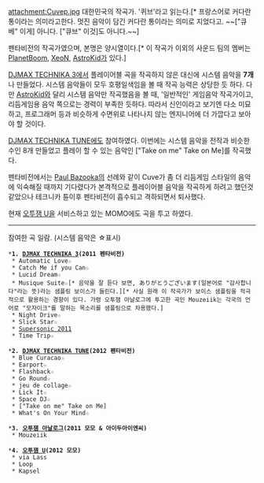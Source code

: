 attachment:Cuvep.jpg
대한민국의 작곡가. '퀴브'라고 읽는다.[* 프랑스어로 커다란 통이라는 의미라고한다. 멋진 음악이 담긴 커다란 통이라는 의미로 지었다고. ~~["큐베" 이게] 아니다. ["큐브" 이것]도 아니다.~~]

펜타비전의 작곡가였으며, 본명은 양시열이다.[* 이 작곡가 이외의 사운드 팀의 멤버는 [[PlanetBoom]], [[XeoN]], [[AstroKid]]가 있다.]

[[DJMAX TECHNIKA 3]]에서 플레이어블 곡을 작곡하지 않은 대신에 시스템 음악을 '''7개'''나 만들었다. 시스템 음악들이 모두 호평일색임을 볼 때 작곡 능력은 상당한 듯 하다. 다만 [[AstroKid]]와 달리 시스템 음악만 작곡했음을 볼 때, '일반적인' 게임음악 작곡가이고, 리듬게임용 음악 쪽으로는 경력이 부족한 듯하다. 따라서 신인이라고 보기엔 다소 미묘하고, 프로그래머 등과 비슷하게 수면위로 나타나지 않는 엔지니어에 더 가깝다고 보아야 할 것이다.

[[DJMAX TECHNIKA TUNE]]에도 참여하였다. 이번에는 시스템 음악을 전작과 비슷한 수인 8개 만들었고 플레이 할 수 있는 음악인 ["Take on me" Take on Me]를 작곡했다.

펜타비전에서는 [[Paul Bazooka]]의 선례와 같이 Cuve가 좀 더 리듬게임 스타일의 음악에 익숙해질 때까지 기다렸다가 본격적으로 플레이어블 음악을 작곡하게 하려고 했던것 같았으나 테크니카 튠이후 펜타비전이 흡수되고 격하되면서 퇴사했다.

현재 [[오투잼 U]]을 서비스하고 있는 MOMO에도 곡을 투고 하였다.

----
참여한 곡 일람. (시스템 음악은 ☆표시)

 *'''1. [[DJMAX TECHNIKA 3]](2011 펜타비전)'''
  * Automatic Love☆
  * Catch Me if you Can☆
  * Lucid Dream☆
  * Musique Suite☆[* 음악을 잘 듣다 보면, ありがとうございます(일본어로 "감사합니다"라는 뜻)라는 샘플링 보이스가 들린다.][* 사실 원래 이 작곡가가 보이스 샘플링을 적극적으로 활용하는 경향이 있다. 가령 오투잼 아날로그에 투고한 곡인 Mouzeiik는 각국의 언어로 "모자이크"를 말하는 목소리를 샘플링으로 차용했다.]
  * Night Drive☆
  * Slick Star☆
  * [[Supersonic 2011]]
  * Time Trip☆

 *'''2. [[DJMAX TECHNIKA TUNE]](2012 펜타비전)'''
  * Blue Curacao☆
  * Earport☆
  * Flashback☆
  * Go Round☆
  * jeu de collage☆
  * Lick It☆
  * Space DJ☆
  * ["Take on me" Take on Me]
  * What's On Your Mind☆

 *'''3. [[오투잼 아날로그]](2011 모모 & 아이두아이엔씨)'''
  * Mouzeiik


 *'''4. [[오투잼 U]](2012 모모)'''
  * via Lass
  * Loop 
  * Kapsel

